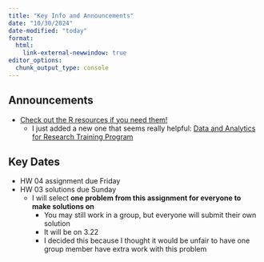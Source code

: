 ```yaml
---
title: "Key Info and Announcements"
date: "10/30/2024"
date-modified: "today"
format: 
  html:
    link-external-newwindow: true
editor_options: 
  chunk_output_type: console
---
```


## Announcements

-   [Check out the R resources if you need them!](https://nwakim.github.io/F24_EPI_525/syllabus.html#r-statistical-computing-software)
    -   I just added a new one that seems really helpful: [Data and Analytics for Research Training Program](https://arcus.github.io/education_modules/list_of_modules)

## Key Dates

-   HW 04 assignment due Friday
-   HW 03 solutions due Sunday
    -   I will select **one problem from this assignment for everyone to make solutions on**
        -   You may still work in a group, but everyone will submit their own solution
        -   It will be on 3.22
        -   I decided this because I thought it would be unfair to have one group member have extra work with this problem
